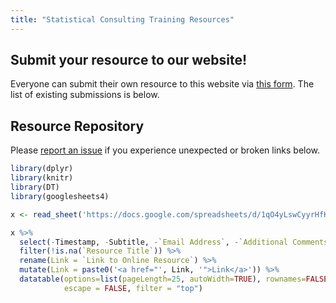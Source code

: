 ```yaml
---
title: "Statistical Consulting Training Resources"
---
```


## Submit your resource to our website!

Everyone can submit their own resource to this website via [this form](https://forms.gle/GG3ao19WudScgZ838). The list of existing submissions is below.

## Resource Repository

::: callout-note
Please [report an issue](https://github.com/petersonR/statCTR/issues/new) if you experience unexpected or broken links below.
:::

```r
library(dplyr)
library(knitr)
library(DT)
library(googlesheets4)

x <- read_sheet('https://docs.google.com/spreadsheets/d/1qO4yLswCyyrHfK6UmzUTajzHOzUSnwO_dlofOYF4hOc/edit#gid=795109231')

x %>% 
  select(-Timestamp, -Subtitle, -`Email Address`, -`Additional Comments`) %>% 
  filter(!is.na(`Resource Title`)) %>% 
  rename(Link = `Link to Online Resource`) %>% 
  mutate(Link = paste0('<a href="', Link, '">Link</a>')) %>% 
  datatable(options=list(pageLength=25, autoWidth=TRUE), rownames=FALSE, 
            escape = FALSE, filter = "top")
```
